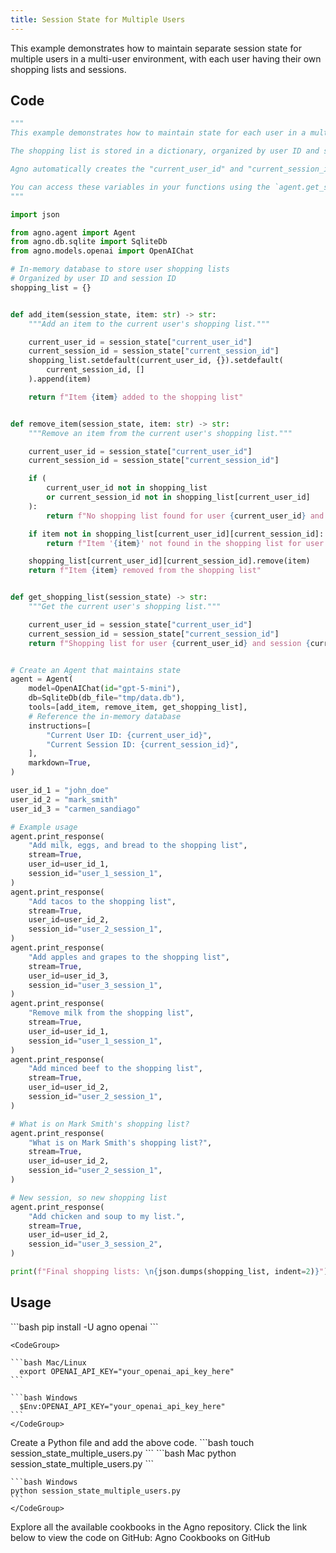 ```yaml
---
title: Session State for Multiple Users
---
```


This example demonstrates how to maintain separate session state for multiple users in a multi-user environment, with each user having their own shopping lists and sessions.

## Code

```python session_state_multiple_users.py
"""
This example demonstrates how to maintain state for each user in a multi-user environment.

The shopping list is stored in a dictionary, organized by user ID and session ID.

Agno automatically creates the "current_user_id" and "current_session_id" variables in the session state.

You can access these variables in your functions using the `agent.get_session_state()` dictionary.
"""

import json

from agno.agent import Agent
from agno.db.sqlite import SqliteDb
from agno.models.openai import OpenAIChat

# In-memory database to store user shopping lists
# Organized by user ID and session ID
shopping_list = {}


def add_item(session_state, item: str) -> str:
    """Add an item to the current user's shopping list."""

    current_user_id = session_state["current_user_id"]
    current_session_id = session_state["current_session_id"]
    shopping_list.setdefault(current_user_id, {}).setdefault(
        current_session_id, []
    ).append(item)

    return f"Item {item} added to the shopping list"


def remove_item(session_state, item: str) -> str:
    """Remove an item from the current user's shopping list."""

    current_user_id = session_state["current_user_id"]
    current_session_id = session_state["current_session_id"]

    if (
        current_user_id not in shopping_list
        or current_session_id not in shopping_list[current_user_id]
    ):
        return f"No shopping list found for user {current_user_id} and session {current_session_id}"

    if item not in shopping_list[current_user_id][current_session_id]:
        return f"Item '{item}' not found in the shopping list for user {current_user_id} and session {current_session_id}"

    shopping_list[current_user_id][current_session_id].remove(item)
    return f"Item {item} removed from the shopping list"


def get_shopping_list(session_state) -> str:
    """Get the current user's shopping list."""

    current_user_id = session_state["current_user_id"]
    current_session_id = session_state["current_session_id"]
    return f"Shopping list for user {current_user_id} and session {current_session_id}: \n{json.dumps(shopping_list[current_user_id][current_session_id], indent=2)}"


# Create an Agent that maintains state
agent = Agent(
    model=OpenAIChat(id="gpt-5-mini"),
    db=SqliteDb(db_file="tmp/data.db"),
    tools=[add_item, remove_item, get_shopping_list],
    # Reference the in-memory database
    instructions=[
        "Current User ID: {current_user_id}",
        "Current Session ID: {current_session_id}",
    ],
    markdown=True,
)

user_id_1 = "john_doe"
user_id_2 = "mark_smith"
user_id_3 = "carmen_sandiago"

# Example usage
agent.print_response(
    "Add milk, eggs, and bread to the shopping list",
    stream=True,
    user_id=user_id_1,
    session_id="user_1_session_1",
)
agent.print_response(
    "Add tacos to the shopping list",
    stream=True,
    user_id=user_id_2,
    session_id="user_2_session_1",
)
agent.print_response(
    "Add apples and grapes to the shopping list",
    stream=True,
    user_id=user_id_3,
    session_id="user_3_session_1",
)
agent.print_response(
    "Remove milk from the shopping list",
    stream=True,
    user_id=user_id_1,
    session_id="user_1_session_1",
)
agent.print_response(
    "Add minced beef to the shopping list",
    stream=True,
    user_id=user_id_2,
    session_id="user_2_session_1",
)

# What is on Mark Smith's shopping list?
agent.print_response(
    "What is on Mark Smith's shopping list?",
    stream=True,
    user_id=user_id_2,
    session_id="user_2_session_1",
)

# New session, so new shopping list
agent.print_response(
    "Add chicken and soup to my list.",
    stream=True,
    user_id=user_id_2,
    session_id="user_3_session_2",
)

print(f"Final shopping lists: \n{json.dumps(shopping_list, indent=2)}")
```

## Usage

<Steps>
  <Snippet file="create-venv-step.mdx" />

  <Step title="Install libraries">
    ```bash
    pip install -U agno openai
    ```
  </Step>
  <Step title="Export your OpenAI API key">

    <CodeGroup>

    ```bash Mac/Linux
      export OPENAI_API_KEY="your_openai_api_key_here"
    ```

    ```bash Windows
      $Env:OPENAI_API_KEY="your_openai_api_key_here"
    ```
    </CodeGroup> 
  </Step>

  <Step title="Create a Python file">
    Create a Python file and add the above code.
    ```bash
    touch session_state_multiple_users.py
    ```
  </Step>

  <Step title="Run Agent">
    <CodeGroup>
    ```bash Mac
    python session_state_multiple_users.py
    ```
    
    ```bash Windows
    python session_state_multiple_users.py
    ```
    </CodeGroup>
  </Step>

  <Step title="Find All Cookbooks">
  Explore all the available cookbooks in the Agno repository. Click the link below to view the code on GitHub:

  <Link href="https://github.com/agno-agi/agno/tree/main/cookbook/agents/state" target="_blank">
    Agno Cookbooks on GitHub
  </Link>
</Step>
</Steps>